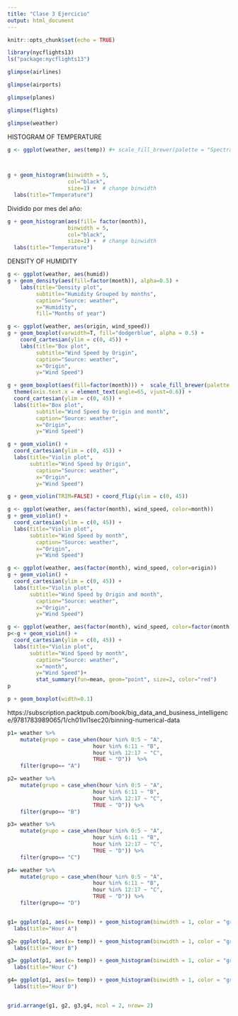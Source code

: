```yaml
---
title: "Clase 3 Ejercicio"
output: html_document
---
```


```r
knitr::opts_chunk$set(echo = TRUE)
```

```r
library(nycflights13)
ls("package:nycflights13")
```

```r
glimpse(airlines)
```
```r
glimpse(airports)
```

```r
glimpse(planes)
```
```r
glimpse(flights)
```

```r
glimpse(weather)
```



HISTOGRAM OF TEMPERATURE

```r
g <- ggplot(weather, aes(temp)) #+ scale_fill_brewer(palette = "Spectral")

 

g + geom_histogram(binwidth = 5, 
                   col="black", 
                   size=1) +  # change binwidth
  labs(title="Temperature") 
```


Dividido por mes del año:

```r
g + geom_histogram(aes(fill= factor(month)),
                   binwidth = 5, 
                   col="black", 
                   size=1) +  # change binwidth
  labs(title="Temperature")
```


DENSITY OF HUMIDITY
```r
g <- ggplot(weather, aes(humid))
g + geom_density(aes(fill=factor(month)), alpha=0.5) + 
    labs(title="Density plot",
         subtitle="Humidity Grouped by months",
         caption="Source: weather",
         x="Humidity",
         fill="Months of year")
```


```r
g <- ggplot(weather, aes(origin, wind_speed))
g + geom_boxplot(varwidth=T, fill="dodgerblue", alpha = 0.5) +
    coord_cartesian(ylim = c(0, 45)) +
    labs(title="Box plot",
         subtitle="Wind Speed by Origin",
         caption="Source: weather",
         x="Origin",
         y="Wind Speed")
```


```r
g + geom_boxplot(aes(fill=factor(month))) +  scale_fill_brewer(palette = "Spectral") +
  theme(axis.text.x = element_text(angle=65, vjust=0.6)) +
  coord_cartesian(ylim = c(0, 45)) +
  labs(title="Box plot",
         subtitle="Wind Speed by Origin and month",
         caption="Source: weather",
         x="Origin",
         y="Wind Speed")
```

```r
g + geom_violin() +
  coord_cartesian(ylim = c(0, 45)) +
  labs(title="Violin plot",
       subtitle="Wind Speed by Origin",
         caption="Source: weather",
         x="Origin",
         y="Wind Speed")
```


```r
g + geom_violin(TRIM=FALSE) + coord_flip(ylim = c(0, 45))
```

```r

g <- ggplot(weather, aes(factor(month), wind_speed, color=month))
g + geom_violin() +
  coord_cartesian(ylim = c(0, 45)) +
  labs(title="Violin plot",
       subtitle="Wind Speed by month",
         caption="Source: weather",
         x="Origin",
         y="Wind Speed")
```

```r

g <- ggplot(weather, aes(factor(month), wind_speed, color=origin))
g + geom_violin() +
  coord_cartesian(ylim = c(0, 45)) +
  labs(title="Violin plot",
       subtitle="Wind Speed by Origin and month",
         caption="Source: weather",
         x="Origin",
         y="Wind Speed")
```

```r
g <- ggplot(weather, aes(factor(month), wind_speed, color=factor(month)))
p<-g + geom_violin() +
  coord_cartesian(ylim = c(0, 45)) +
  labs(title="Violin plot",
       subtitle="Wind Speed by month",
         caption="Source: weather",
         x="month",
         y="Wind Speed")+ 
         stat_summary(fun=mean, geom="point", size=2, color="red")
p
```

```r
p + geom_boxplot(width=0.1)
```

    
https://subscription.packtpub.com/book/big_data_and_business_intelligence/9781783989065/1/ch01lvl1sec20/binning-numerical-data

```r
p1= weather %>%
    mutate(grupo = case_when(hour %in% 0:5 ~ "A",
                           hour %in% 6:11 ~ "B",
                           hour %in% 12:17 ~ "C",
                           TRUE ~ "D"))  %>%
    filter(grupo== "A")

p2= weather %>%
    mutate(grupo = case_when(hour %in% 0:5 ~ "A",
                           hour %in% 6:11 ~ "B",
                           hour %in% 12:17 ~ "C",
                           TRUE ~ "D")) %>%
    filter(grupo== "B")

p3= weather %>%
    mutate(grupo = case_when(hour %in% 0:5 ~ "A",
                           hour %in% 6:11 ~ "B",
                           hour %in% 12:17 ~ "C",
                           TRUE ~ "D")) %>%
    filter(grupo== "C")

p4= weather %>%
    mutate(grupo = case_when(hour %in% 0:5 ~ "A",
                           hour %in% 6:11 ~ "B",
                           hour %in% 12:17 ~ "C",
                           TRUE ~ "D")) %>%
    filter(grupo== "D")


g1= ggplot(p1, aes(x= temp)) + geom_histogram(binwidth = 1, color = "grey30", fill = "white") + 
  labs(title="Hour A")

g2= ggplot(p1, aes(x= temp)) + geom_histogram(binwidth = 1, color = "grey30", fill = "red") + 
  labs(title="Hour B")

g3= ggplot(p1, aes(x= temp)) + geom_histogram(binwidth = 1, color = "grey30", fill = "dodgerblue") + 
  labs(title="Hour C")

g4= ggplot(p1, aes(x= temp)) + geom_histogram(binwidth = 1, color = "grey30", fill = "green") + 
  labs(title="Hour D")


grid.arrange(g1, g2, g3,g4, ncol = 2, nrow= 2)
```


```r

```



